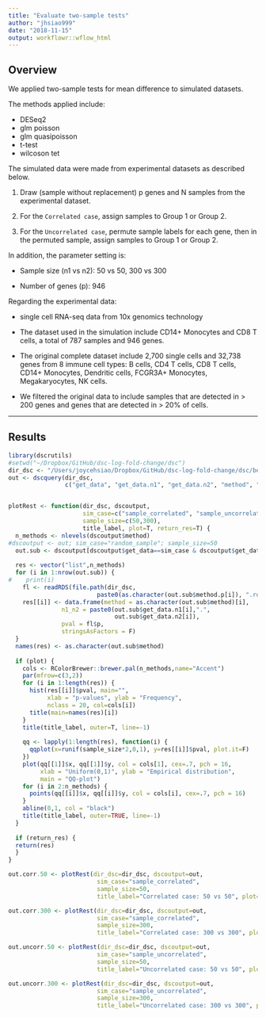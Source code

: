 ```yaml
---
title: "Evaluate two-sample tests"
author: "jhsiao999"
date: "2018-11-15"
output: workflowr::wflow_html
---
```


## Overview

We applied two-sample tests for mean difference to simulated datasets.

The methods applied include:

* DESeq2
* glm poisson
* glm quasipoisson
* t-test
* wilcoson tet

The simulated data were made from experimental datasets as described below. 

1. Draw (sample without replacement) p genes and N samples from the experimental dataset. 

2. For the `Correlated case`, assign samples to Group 1 or Group 2. 

3. For the `Uncorrelated case`, permute sample labels for each gene, then in the permuted sample, assign samples to Group 1 or Group 2. 

In addition, the parameter setting is:

* Sample size (n1 vs n2): 50 vs 50, 300 vs 300

* Number of genes (p): 946 

Regarding the experimental data:

* single cell RNA-seq data from 10x genomics technology

* The dataset used in the simulation include CD14+ Monocytes and CD8 T cells, a total of 787 samples and 946 genes. 

* The original complete dataset include 2,700 single cells and 32,738 genes from 8 immune cell types: B cells, CD4 T cells, CD8 T cells, CD14+ Monocytes, Dendritic cells, FCGR3A+ Monocytes, Megakaryocytes, NK cells. 

* We filtered the original data to include samples that are detected in > 200 genes and genes that are detected in > 20% of cells.


---

## Results

```r
library(dscrutils)
#setwd("~/Dropbox/GitHub/dsc-log-fold-change/dsc")
dir_dsc <- "/Users/joycehsiao/Dropbox/GitHub/dsc-log-fold-change/dsc/benchmark"
out <- dscquery(dir_dsc, 
                c("get_data", "get_data.n1", "get_data.n2", "method", "method.p"))


plotRest <- function(dir_dsc, dscoutput, 
                     sim_case=c("sample_correlated", "sample_uncorrelated"), 
                     sample_size=c(50,300),
                     title_label, plot=T, return_res=T) {
  n_methods <- nlevels(dscoutput$method)
#dscoutput <- out; sim_case="random_sample"; sample_size=50  
  out.sub <- dscoutput[dscoutput$get_data==sim_case & dscoutput$get_data.n1==sample_size,]
  
  res <- vector("list",n_methods)
  for (i in 1:nrow(out.sub)) {
#    print(i)
    fl <- readRDS(file.path(dir_dsc,
                         paste0(as.character(out.sub$method.p[i]), ".rds")))
    res[[i]] <- data.frame(method = as.character(out.sub$method)[i],
               n1_n2 = paste0(out.sub$get_data.n1[i],".",
                              out.sub$get_data.n2[i]),
               pval = fl$p,
               stringsAsFactors = F)
  }
  names(res) <- as.character(out.sub$method)
  
  if (plot) {
    cols <- RColorBrewer::brewer.pal(n_methods,name="Accent")
    par(mfrow=c(3,2))
    for (i in 1:length(res)) {
      hist(res[[i]]$pval, main="",
           xlab = "p-values", ylab = "Frequency",
           nclass = 20, col=cols[i])
      title(main=names(res)[i])
    }
    title(title_label, outer=T, line=-1)
    
    qq <- lapply(1:length(res), function(i) {
      qqplot(x=runif(sample_size*2,0,1), y=res[[i]]$pval, plot.it=F)
    })
    plot(qq[[1]]$x, qq[[1]]$y, col = cols[1], cex=.7, pch = 16,
         xlab = "Uniform(0,1)", ylab = "Empirical distribution",
         main = "QQ-plot")
    for (i in 2:n_methods) {
      points(qq[[i]]$x, qq[[i]]$y, col = cols[i], cex=.7, pch = 16)
    }
    abline(0,1, col = "black")
    title(title_label, outer=TRUE, line=-1)
  }
  
  if (return_res) {
  return(res)
  }
}
```

```r
out.corr.50 <- plotRest(dir_dsc=dir_dsc, dscoutput=out, 
                         sim_case="sample_correlated", 
                         sample_size=50,
                         title_label="Correlated case: 50 vs 50", plot=T, return_res=T)

out.corr.300 <- plotRest(dir_dsc=dir_dsc, dscoutput=out, 
                         sim_case="sample_correlated", 
                         sample_size=300,
                         title_label="Correlated case: 300 vs 300", plot=T, return_res=T)

out.uncorr.50 <- plotRest(dir_dsc=dir_dsc, dscoutput=out, 
                         sim_case="sample_uncorrelated", 
                         sample_size=50,
                         title_label="Uncorrelated case: 50 vs 50", plot=T, return_res=T)

out.uncorr.300 <- plotRest(dir_dsc=dir_dsc, dscoutput=out, 
                         sim_case="sample_uncorrelated", 
                         sample_size=300,
                         title_label="Uncorrelated case: 300 vs 300", plot=T, return_res=T)
```

